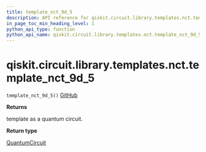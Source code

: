 ```yaml
---
title: template_nct_9d_5
description: API reference for qiskit.circuit.library.templates.nct.template_nct_9d_5
in_page_toc_min_heading_level: 1
python_api_type: function
python_api_name: qiskit.circuit.library.templates.nct.template_nct_9d_5
---
```


# qiskit.circuit.library.templates.nct.template\_nct\_9d\_5

<span id="qiskit.circuit.library.templates.nct.template_nct_9d_5" />

`template_nct_9d_5()` [GitHub](https://github.com/qiskit/qiskit/tree/stable/0.17/qiskit/circuit/library/templates/nct/template_nct_9d_5.py "view source code")

**Returns**

template as a quantum circuit.

**Return type**

[QuantumCircuit](qiskit.circuit.QuantumCircuit "qiskit.circuit.QuantumCircuit")

